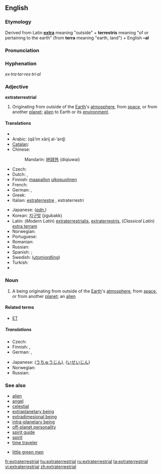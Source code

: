 ==English==
{{wikipedia}}

===Etymology===
Derived from Latin '''[[extra]]''' meaning "outside" + '''terrestris''' meaning "of or pertaining to the earth" (from '''terra''' meaning "earth, land") + English '''–al'''

===Pronunciation===
{{ipacregion|Canada}} {{ipac|ˌɛkstrətɚˈɛstriəl|en-ca-synth-extraterrestrial.ogg|CA synth}}

===Hyphenation===
''ex·tra·ter·res·tri·al''

===Adjective===
'''extraterrestrial'''

# Originating from outside of the [[Earth]]'s [[atmosphere]], from [[space]], or from another [[planet]]; [[alien]] to Earth or its [[environment]].

====Translations====
{{trans-top|originating from outside of the Earth}}
* {{trreq|Afrikaans}}
* Arabic: {{Arab|[[قائم خارِجَ الأَرْض|قائِمٌ خارِجَ الأرْض]]}} (qā’im xārij al-’arɖ)
* [[Catalan]]: {{t-|ca|extraterrestre}}
* Chinese:
*: Mandarin: [[地球外]] (diqiuwai)
* Czech: {{t-|cs|mimozemský|m}}
* Dutch: {{t|nl|buitenaards}}, {{t|nl|buitenaardse}}
* Finnish: [[maapallo]]n [[ulkopuolinen]]
* French: {{t+|fr|extraterrestre}}
* German: {{t-|de|außerirdisch}}, {{t+|de|extraterrestrisch}}
* Greek: {{t+|el|εξωγήινος|tr=exōgéinos|sc=Grek}}
* Italian: [[estraterrestre]] {{s}}, estraterrestri {{p}}
{{trans-mid}}
* Japanese: (''[[adnominal|adn.]]'') {{t|ja|地球外|tr=chikyūgai|sc=Jpan}}
* Korean: [[지구밖]] (jigubakk)
* Latin: (''Modern Latin'') [[extraterrestrialis]], [[extraterrestris]], (''Classical Latin'') [[extra terram]]
* Norwegian: {{t-|no|utenomjordisk}}
* Portuguese: {{t-|pt|extraterrestre}}
* Romanian: {{t|ro|extraterestru}}
* Russian: {{t|ru|инопланетный|tr=inoplanétnyj|sc=Cyrl}}
* Spanish: {{t+|es|extraterrestre}}; {{t|es|alienígena}}
* Swedish: {{t|sv|utomjording}} ([[utomjordling]])
* Turkish: {{t|tr|uzaylı}}
* {{trreq|Vietnamese}}
{{trans-bottom}}

===Noun===
{{en-noun}}

# A being originating from outside of the [[Earth]]'s [[atmosphere]], from [[space]], or from another [[planet]]; an [[alien]]

====Related terms====
* [[ET]]

=====Translations=====
{{trans-top|a being originating from outside of the Earth}}
* Czech: {{t-|cs|mimozemšťan|m}}
* Finnish: {{t+|fi|avaruusolento}}, {{t|fi|avaruusolio}}
* German: {{t|de|Außerirdischer|m}}, {{t-|de|Außerirdische|f}}
{{trans-mid}}
* Japanese: {{t-|ja|宇宙人|tr=uchūjin|sc=Jpan}} ([[うちゅうじん]]), {{t|ja|異星人|tr=iseijin|sc=Jpan}} ([[いせいじん]])
* Norwegian: {{t-|no|utenomjordisk skapning|m}}
* Russian: {{t|ru|инопланетянин|m|tr=inoplanetjánin|sc=Cyrl}}
{{trans-bottom}}

===See also===
* [[alien]]
* [[angel]]
* [[celestial]]
* [[extraplanetary being]]
* [[extradimesional being]]
* [[intra-planetary being]]
* [[off-planet personality]]
* [[spirit guide]]
* [[spirit]]
* [[time traveler]]

* [[little green men]]

[[fr:extraterrestrial]]
[[hu:extraterrestrial]]
[[ru:extraterrestrial]]
[[ta:extraterrestrial]]
[[vi:extraterrestrial]]
[[zh:extraterrestrial]]